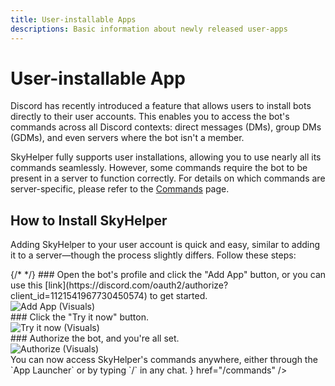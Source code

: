 ---
title: User-installable Apps
descriptions: Basic information about newly released user-apps
---


# User-installable App

Discord has recently introduced a feature that allows users to install bots directly to their user accounts. This enables you to access the bot's commands across all Discord contexts: direct messages (DMs), group DMs (GDMs), and even servers where the bot isn't a member.

SkyHelper fully supports user installations, allowing you to use nearly all its commands seamlessly. However, some commands require the bot to be present in a server to function correctly. For details on which commands are server-specific, please refer to the [Commands](/commands) page.

## How to Install SkyHelper

Adding SkyHelper to your user account is quick and easy, similar to adding it to a server—though the process slightly differs. Follow these steps:

<Steps>
  {/* <!-- prettier-ignore --> */}
  ### Open the bot's profile and click the "Add App" button, or you can use this [link](https://discord.com/oauth2/authorize?client_id=1121541967730450574) to get started.
  <br />
  <Image src="/user-install-add-app.png" alt="Add App (Visuals)" height={300} width={300} />
  <br />
  ### Click the "Try it now" button.
  <br />
  <Image src="/user-app-try-it.png" alt="Try it now (Visuals)" height={300} width={300} />
  <br />
  ### Authorize the bot, and you're all set.
  <br />
  <Image src="/user-app-authorize.png" alt="Authorize (Visuals)" height={300} width={300} />
  <br />
</Steps>
You can now access SkyHelper's commands anywhere, either through the `App Launcher` or by typing `/` in any chat.

<Cards>
  <Cards.Card title="Commands" icon={<RiSlashCommands2 />} href="/commands" />
</Cards>
